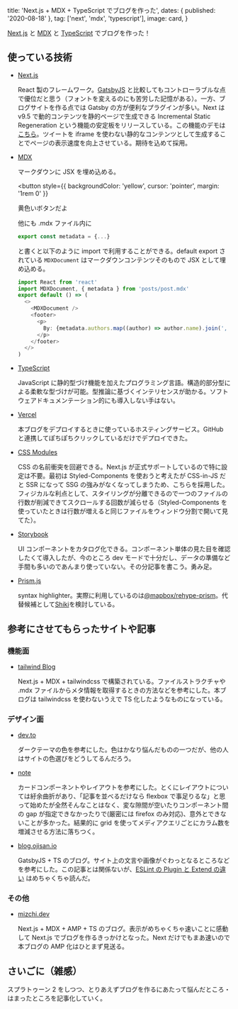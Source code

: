 
  title: 'Next.js + MDX + TypeScript でブログを作った',
  dates: { published: '2020-08-18' },
  tag: ['next', 'mdx', 'typescript'],
  image: card,
}

[Next.js](https://nextjs.org/) と [MDX](https://mdxjs.com/) と [TypeScript](https://www.typescriptlang.org/) でブログを作った！

## 使っている技術

- [Next.js](https://nextjs.org/)

  React 製のフレームワーク。[GatsbyJS](https://www.gatsbyjs.com/) と比較してもコントローラブルな点で優位だと思う（フォントを変えるのにも苦労した記憶がある）。一方、ブログサイトを作る点では Gatsby の方が便利なプラグインが多い。Next は v9.5 で動的コンテンツを静的ページで生成できる Incremental Static Regeneration という機能の安定板をリリースしている。この機能のデモは[こちら](https://static-tweet.now.sh/)。ツイートを iframe を使わない静的なコンテンツとして生成することでページの表示速度を向上させている。期待を込めて採用。

- [MDX](https://mdxjs.com/)

  マークダウンに JSX を埋め込める。

  <button
    style={{ backgroundColor: 'yellow', cursor: 'pointer', margin: '1rem 0' }}
  >
    黄色いボタンだよ
  </button>

  他にも .mdx ファイル内に

  ```js
  export const metadata = {...}
  ```

  と書くと以下のように import で利用することができる。default export されている `MDXDocument` はマークダウンコンテンツそのもので JSX として埋め込める。

  ```js
  import React from 'react'
  import MDXDocument, { metadata } from 'posts/post.mdx'
  export default () => (
    <>
      <MDXDocument />
      <footer>
        <p>
          By: {metadata.authors.map((author) => author.name).join(', ') + '.'}
        </p>
      </footer>
    </>
  )
  ```

- [TypeScript](https://www.typescriptlang.org/)

  JavaScript に静的型づけ機能を加えたプログラミング言語。構造的部分型による柔軟な型づけが可能。型推論に基づくインテリセンスが助かる。ソフトウェアドキュメンテーション的にも導入しない手はない。

- [Vercel](https://vercel.com/dashboard)

  本ブログをデプロイするときに使っているホスティングサービス。GitHub と連携してぽちぽちクリックしているだけでデプロイできた。

- [CSS Modules](https://github.com/css-modules/css-modules)

  CSS の名前衝突を回避できる。Next.js が正式サポートしているので特に設定は不要。最初は Styled-Components を使おうと考えたが CSS-in-JS だと SSR になって SSG の強みがなくなってしまうため、こちらを採用した。フィジカルな利点として、スタイリングが分離できるので一つのファイルの行数が削減できてスクロールする回数が減らせる（Styled-Components を使っていたときは行数が増えると同じファイルをウィンドウ分割で開いて見てた）。

- [Storybook](https://storybook.js.org/)

  UI コンポーネントをカタログ化できる。コンポーネント単体の見た目を確認したくて導入したが、今のところ dev モードで十分だし、データの準備など手間も多いのであんまり使っていない。その分記事を書こう。勇み足。

- [Prism.js](https://prismjs.com/)

  syntax highlighter。実際に利用しているのは[@mapbox/rehype-prism](https://github.com/mapbox/rehype-prism)。代替候補として[Shiki](https://github.com/shikijs/shiki)を検討している。

## 参考にさせてもらったサイトや記事

### 機能面

- [tailwind Blog](https://blog.tailwindcss.com/)

  Next.js + MDX + tailwindcss で構築されている。ファイルストラクチャや .mdx ファイルからメタ情報を取得するときの方法などを参考にした。本ブログは tailwindcss を使わないうえで TS 化したようなものになっている。

### デザイン面

- [dev.to](https://dev.to/)

  ダークテーマの色を参考にした。色はかなり悩んだものの一つだが、他の人はサイトの色選びをどうしてるんだろう。

- [note](https://note.com/)

  カードコンポーネントやレイアウトを参考にした。とくにレイアウトについては紆余曲折があり、「記事を並べるだけなら flexbox で事足りるな」と思って始めたが全然そんなことはなく、変な隙間が空いたりコンポーネント間の gap が指定できなかったりで(厳密には firefox のみ対応)、意外とできないことが多かった。結果的に grid を使ってメディアクエリごとにカラム数を増減させる方法に落ちつく。

- [blog.ojisan.io](https://blog.ojisan.io)

  GatsbyJS + TS のブログ。サイト上の文言や画像がぐわっとなるところなどを参考にした。この記事とは関係ないが、[ESLint の Plugin と Extend の違い](https://blog.ojisan.io/eslint-plugin-and-extend) はめちゃくちゃ読んだ。

### その他

- [mizchi.dev](https://mizchi.dev/)

  Next.js + MDX + AMP + TS のブログ。表示がめちゃくちゃ速いことに感動して Next.js でブログを作るきっかけとなった。Next だけでもまあ速いので本ブログの AMP 化はひとまず見送る。

## さいごに（雑感）

スプラトゥーン 2 をしつつ、とりあえずブログを作るにあたって悩んだところ・はまったところを記事化していく。

